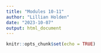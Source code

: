 ```yaml
---
title: "Modules 10-11"
author: "Lillian Holden"
date: "2023-10-07"
output: html_document
---
```


```r
knitr::opts_chunk$set(echo = TRUE)
```


